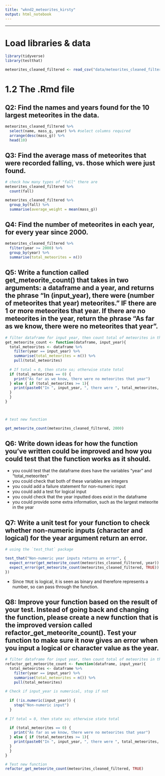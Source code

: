 ```yaml
---
title: "wknd2_meteorites_kirsty"
output: html_notebook
---
```

--------------------------------------------------------------------------------

# Load libraries & data 

```r
library(tidyverse)
library(testthat)
```

```r
meteorites_cleaned_filtered <- read_csv("data/meteorites_cleaned_filtered.csv")
```

# 1.2 The .Rmd file

## Q2: Find the names and years found for the 10 largest meteorites in the data.
```r
meteorites_cleaned_filtered %>% 
  select(name, mass_g, year) %>% #select columns required
  arrange(desc(mass_g)) %>% 
  head(10)
```





## Q3: Find the average mass of meteorites that were recorded falling, vs. those which were just found.
```r
# check how many types of "fall" there are
meteorites_cleaned_filtered %>% 
  count(fall)
```
```r
meteorites_cleaned_filtered %>% 
  group_by(fall) %>% 
  summarise(average_weight = mean(mass_g))
```





## Q4: Find the number of meteorites in each year, for every year since 2000.

```r
meteorites_cleaned_filtered %>% 
  filter(year >= 2000) %>% 
  group_by(year) %>%
  summarise(total_meteorites = n()) 
```





## Q5: Write a function called get_meteorite_count() that takes in two arguments: a dataframe and a year, and returns the phrase “In (input_year), there were (number of meteorites that year) meteorites.” IF there are 1 or more meteorites that year. If there are no meteorites in the year, return the phrase “As far as we know, there were no meteorites that year”.

```r
# filter dataframe for input year, then count total of meteorites in that year
get_meteorite_count <- function(dataframe, input_year){
  total_meteorites <- dataframe %>% 
    filter(year == input_year) %>%
    summarise(total_meteorites = n()) %>% 
    pull(total_meteorites)
  
  # If total = 0, then state so; otherwise state total
  if (total_meteorites == 0) {
    print("As far as we know, there were no meteorites that year")
  } else { if (total_meteorites >= 1){
    print(paste0("In ", input_year, ", there were ", total_meteorites, " meteorites."))
  }
  }
}

  
```

```r
# test new function

get_meteorite_count(meteorites_cleaned_filtered, 2000)

```





## Q6: Write down ideas for how the function you’ve written could be improved and how you could test that the function works as it should. 

- you could test that the dataframe does have the variables "year" and "total_meteorites"
- you could check that both of these variables are integers
- you could add a failure statement for non-numeric input
- you could add a test for logical input
- you could check that the year inputted does exist in the dataframe
- you could provide some extra information, such as the largest meteorite in the year


## Q7: Write a unit test for your function to check whether non-numeric inputs (character and logical) for the year argument return an error.


```r
# using the `test_that` package

test_that("Non-numeric year inputs returns an error", {
  expect_error(get_meteorite_count(meteorites_cleaned_filtered, year))
  expect_error(get_meteorite_count(meteorites_cleaned_filtered, TRUE))
})

```
  - Since `TRUE` is logical, it is seen as binary and therefore represents a number, so can pass through the function.





## Q8: Improve your function based on the result of your test. Instead of going back and changing the function, please create a new function that is the improved version called refactor_get_meteorite_count(). Test your function to make sure it now gives an error when you input a logical or character value as the year. 

```r

# filter dataframe for input year, then count total of meteorites in that year
refactor_get_meteorite_count <- function(dataframe, input_year){
  total_meteorites <- dataframe %>% 
    filter(year == input_year) %>%
    summarise(total_meteorites = n()) %>% 
    pull(total_meteorites)
  
# Check if input_year is numerical, stop if not
  
  if (!is.numeric(input_year)) {
    stop("Non-numeric input")
  } 
  
# If total = 0, then state so; otherwise state total
  
  if (total_meteorites == 0) {
    print("As far as we know, there were no meteorites that year")
  } else { if (total_meteorites >= 1){
    print(paste0("In ", input_year, ", there were ", total_meteorites, " meteorites."))
  }
  }
}
```

```r
# Test new function
refactor_get_meteorite_count(meteorites_cleaned_filtered, TRUE)
```


